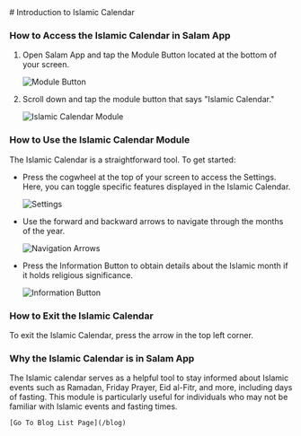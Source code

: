 

<BlogLayout  title="Learn about islam its cool" metaImage="https://salam.app/razer.png" metaData="so this how u learn about islam u install salam app and go the hello islam modules" link="https://salam.app">
# Introduction to Islamic Calendar

### How to Access the Islamic Calendar in Salam App

1. Open Salam App and tap the Module Button located at the bottom of your screen.

   ![Module Button](https://i.imgur.com/CeJ41uY.jpg)

2. Scroll down and tap the module button that says "Islamic Calendar."

   ![Islamic Calendar Module](https://i.imgur.com/fLwxUff.jpg)

### How to Use the Islamic Calendar Module

The Islamic Calendar is a straightforward tool. To get started:

- Press the cogwheel at the top of your screen to access the Settings. Here, you can toggle specific features displayed in the Islamic Calendar.

   ![Settings](https://i.imgur.com/3j4gsmY.jpeg)

- Use the forward and backward arrows to navigate through the months of the year.

   ![Navigation Arrows](https://i.imgur.com/FuCNJUD.jpeg)

- Press the Information Button to obtain details about the Islamic month if it holds religious significance.

   ![Information Button](https://i.imgur.com/l2AdMPM.jpeg)

### How to Exit the Islamic Calendar

To exit the Islamic Calendar, press the arrow in the top left corner.

### Why the Islamic Calendar is in Salam App

The Islamic calendar serves as a helpful tool to stay informed about Islamic events such as Ramadan, Friday Prayer, Eid al-Fitr, and more, including days of fasting. This module is particularly useful for individuals who may not be familiar with Islamic events and fasting times.


    [Go To Blog List Page](/blog)

</BlogLayout>
